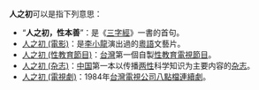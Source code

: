 '''人之初'''可以是指下列意思：

* “'''人之初，性本善'''”：是《[[三字經|三字經]]》一書的首句。
* [[人之初_(電影)|人之初 (電影)]]：是[[李小龍|李小龍]]演出過的[[粵語|粵語]]文藝片。
* [[人之初_(性教育節目)|人之初 (性教育節目)]]：[[台灣|台灣]]第一個自製[[性教育|性教育]][[電視節目|電視節目]]。
* [[人之初_(杂志)|人之初 (杂志)]]：[[中华人民共和国|中国]]第一本以传播[[两性|两性]]科学知识为主要内容的[[杂志|杂志]]。
* [[人之初_(電視劇)|人之初 (電視劇)]]：1984年[[台灣電視公司|台灣電視公司]][[八點檔|八點檔]][[連續劇|連續劇]]。

{{disambig|Cat=三字作品消歧义}}